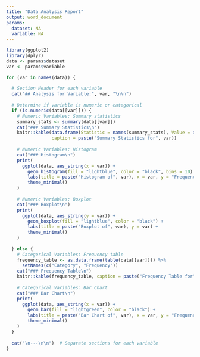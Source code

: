 ---
title: "Data Analysis Report"
output: word_document
params:
  dataset: NA
  variable: NA
---

```{r setup, include=FALSE}
library(ggplot2)
library(dplyr)
data <- params$dataset
var <- params$variable
```




```{r, echo = FALSE}
for (var in names(data)) {
  
  # Section Header for each variable
  cat("## Analysis for Variable:", var, "\n\n")
  
  # Determine if variable is numeric or categorical
  if (is.numeric(data[[var]])) {
    # Numeric Variables: Summary statistics
    summary_stats <- summary(data[[var]])
    cat("### Summary Statistics\n")
    knitr::kable(data.frame(Statistic = names(summary_stats), Value = as.numeric(summary_stats)),
                 caption = paste("Summary Statistics for", var))
    
    # Numeric Variables: Histogram
    cat("### Histogram\n")
    print(
      ggplot(data, aes_string(x = var)) +
        geom_histogram(fill = "lightblue", color = "black", bins = 10) +
        labs(title = paste("Histogram of", var), x = var, y = "Frequency") +
        theme_minimal()
    )
    
    # Numeric Variables: Boxplot
    cat("### Boxplot\n")
    print(
      ggplot(data, aes_string(y = var)) +
        geom_boxplot(fill = "lightblue", color = "black") +
        labs(title = paste("Boxplot of", var), y = var) +
        theme_minimal()
    )
    
  } else {
    # Categorical Variables: Frequency table
    frequency_table <- as.data.frame(table(data[[var]])) %>%
      setNames(c("Category", "Frequency"))
    cat("### Frequency Table\n")
    knitr::kable(frequency_table, caption = paste("Frequency Table for", var))
    
    # Categorical Variables: Bar Chart
    cat("### Bar Chart\n")
    print(
      ggplot(data, aes_string(x = var)) +
        geom_bar(fill = "lightgreen", color = "black") +
        labs(title = paste("Bar Chart of", var), x = var, y = "Frequency") +
        theme_minimal()
    )
  }
  
  cat("\n---\n\n")  # Separate sections for each variable
}
```
